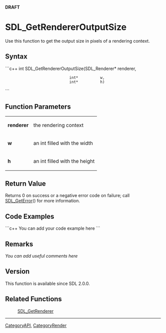 <!-- pragma section-numbers off -->
<!-- pragma camelcase off -->
'''DRAFT'''


<!-- #*^*^*^*^*See http://wiki.libsdl.org/moin.cgi/SGFunctions for details on editing this page*^*^*^*^* -->


= SDL_GetRendererOutputSize =
Use this function to get the output size in pixels of a rendering context.




== Syntax ==
```c++
int SDL_GetRendererOutputSize(SDL_Renderer* renderer,
                              int*          w,
                              int*          h)
```


== Function Parameters ==
{|
|'''renderer'''
|the rendering context
|-
|'''w'''
|an int filled with the width
|-
|'''h'''
|an int filled with the height
|}


== Return Value ==
Returns 0 on success or a negative error code on failure; call [[SDL_GetError]]() for more information.


== Code Examples ==
```c++
You can add your code example here
```

<!-- #Leave this section as-is unless you have a code example to put in.  In that case, replace You can add your code example here with your code example following the Style Guide instructions.  Leave the rest of the markup alone and delete this comment. -->


== Remarks ==
''You can add useful comments here''

<!-- #Leave this section as-is unless you have a remark to put in.  In that case, replace ''You can add useful comments here'' with your remark(s) following the Style Guide instructions.  Leave the rest of the markup alone and delete this comment. -->

== Version ==
This function is available since SDL 2.0.0.

== Related Functions ==
:[[SDL_GetRenderer]]

----
[[CategoryAPI]], [[CategoryRender]]
<!-- #See the Style Guide for instructions on editing the footer. -->
